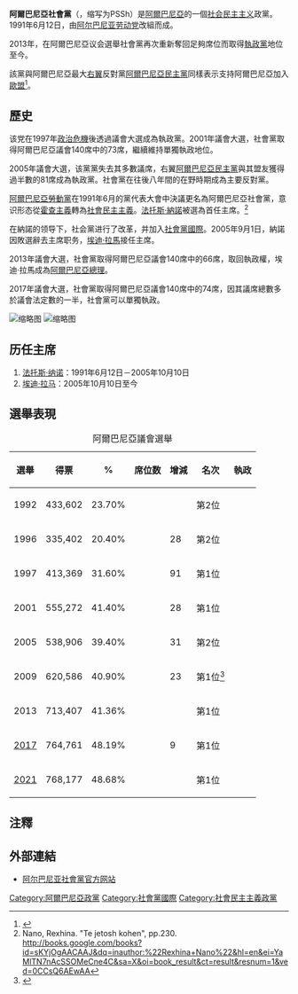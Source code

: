 {{Infobox political party
|country = 阿爾巴尼亞
|name = 阿爾巴尼亞社會黨
|native_name = Partia Socialiste e Shqipërisë
|colorcode = {{Party meta/color/阿爾巴尼亞社會黨}}
|logo = [[File:Partia_Socialiste.svg|130px]]
|主席= [[埃迪·拉馬|埃迪·拉馬]]
|foundation = 1991年6月12日
|ideology = [[社會民主主義|社會民主主義]]<ref name=parties-and-elections>{{Cite web |url=http://www.parties-and-elections.de/albania.html |title=Albania |access-date=2011-04-10 |archive-url=https://web.archive.org/web/20021006142630/http://www.parties-and-elections.de/albania.html |archive-date=2002-10-06 |dead-url=yes }}</ref><br />[[亲欧洲主义|亲欧洲主义]]
|position = [[中間偏左|中間偏左]]<ref name="CSIS">{{cite web |url=https://www.csis.org/programs/european-election-watch/albania |title=European Election Watch Albania |author=<!--Not stated--> |date= |website= |publisher=[[Center_for_Strategic_and_International_Studies|Center for Strategic and International Studies]] |access-date=4 January 2022 |quote=}}</ref>至[[左翼|左翼]]<ref>{{cite web|url=https://news.yahoo.com/ap-interview-albania-pm-says-144708746.html|title=AP Interview: Albania PM says opposition ruining EU chances|quote=Edi Rama, also leader of the ruling left-wing Socialist Party, also told The Associated Press in an interview Friday he was determined the June 30 municipal elections would be held despite opposition unrest since mid-February.|work=Associated Press|date=22 June 2019}}</ref><ref>{{cite web|url=https://www.voanews.com/europe/albanian-socialists-pledge-reforms-jobs-after-election-win-confirmed|title=Albanian Socialists Pledge Reforms, Jobs After Election Win Confirmed|quote=Albania's left-wing Socialist Party appears headed for a new governing mandate.|work=Voice of America|date=27 July 2017}}</ref><ref>{{cite web|url=https://amp.independent.ie/world-news/socialists-win-majority-in-albania-general-election-35869871.html|title=Socialists win majority in Albania general election|quote=Albania's left-wing Socialist Party has secured a second mandate in a general election, winning a majority of seats in parliament, nearly complete results showed on Tuesday.|work=Independent.ie|date=27 June 2017}}</ref>
|youth_wing = 欧洲-社会主义青年论坛<br />社会主义青年
|predecessor = [[阿爾巴尼亞勞動黨|阿爾巴尼亞勞動黨]]
|international = [[社會黨國際|社會黨國際]]
|european = [[歐洲社會黨|歐洲社會黨]]（准成员党）
|europarl =
|colours = {{color box|{{Party meta/color/阿爾巴尼亞社會黨}}|border=darkgray}} [[紫色|紫色]]<br />{{color box|#F100D8|border=darkgray}} [[洋紅色|洋紅色]]
|headquarters = [[地拉那|地拉那]]
|newspaper = 《{{link-en|人民之声报|Zëri i Popullit}}》
|website = {{URL|http://www.ps.al/}}
|seats1_title= [[阿爾巴尼亞議會|議會]]
|seats1 = {{Infobox political party/seats|74|140|hex={{Party meta/color/阿爾巴尼亞社會黨}}}}
}}
'''阿爾巴尼亞社會黨'''（{{lang-sq|Partia Socialiste e Shqipërisë}}，缩写为PSSh）是[[阿爾巴尼亞|阿爾巴尼亞]]的一個[[社会民主主义|社会民主主义]]政黨。1991年6月12日，由[[阿尔巴尼亚劳动党|阿尔巴尼亚劳动党]]改組而成。

2013年，在阿爾巴尼亞议会選舉社會黨再次重新奪回足夠席位而取得[[執政黨|執政黨]]地位至今。

該黨與阿爾巴尼亞最大[[右翼|右翼]]反對黨[[阿爾巴尼亞民主黨|阿爾巴尼亞民主黨]]同樣表示支持阿爾巴尼亞加入[[歐盟|歐盟]]<ref>{{Cite web |url=http://www.parlament.al/ |title=Faqja e Kuvendit te Shqiperise, Zgjedhjet e fundit parlamentare |accessdate=2011-04-10 |archive-date=2018-09-10 |archive-url=https://web.archive.org/web/20180910125355/http://www.parlament.al/ |dead-url=yes }}</ref>。

== 歷史 ==
该党在1997年[[1997年阿爾巴尼亞危機戰爭|政治危機]]後透過議會大選成為執政黨。2001年議會大選，社會黨取得阿爾巴尼亞議會140席中的73席，繼續維持單獨執政地位。

2005年議會大選，该黨黨失去其多數議席，右翼[[阿爾巴尼亞民主黨|阿爾巴尼亞民主黨]]與其盟友獲得過半數的81席成為執政黨。社會黨在往後八年間的在野時期成為主要反對黨。

[[阿爾巴尼亞勞動黨|阿爾巴尼亞勞動黨]]在1991年6月的黨代表大會中決議更名為阿爾巴尼亞社會黨，意识形态從[[霍查主義|霍查主義]]轉為[[社會民主主義|社會民主主義]]。[[法托斯·納諾|法托斯·納諾]]被選為首任主席。<ref>Nano, Rexhina. "Te jetosh kohen", pp.230. http://books.google.com/books?id=sKYjOgAACAAJ&dq=inauthor:%22Rexhina+Nano%22&hl=en&ei=YaMlTN7nAcSSOMeCne4C&sa=X&oi=book_result&ct=result&resnum=1&ved=0CCsQ6AEwAA</ref> 

在納諾的领导下，社会黨进行了改革，并加入[[社會黨國際|社會黨國際]]。2005年9月1日，納諾因敗選辭去主席职务，[[埃迪·拉馬|埃迪·拉馬]]接任主席。

2013年議會大選，社會黨取得阿爾巴尼亞議會140席中的66席，取回執政權，埃迪·拉馬成為[[阿爾巴尼亞總理|阿爾巴尼亞總理]]。

2017年議會大選，社會黨取得阿爾巴尼亞議會140席中的74席，因其議席總數多於議會法定數的一半，社會黨可以單獨執政。

[[File:TiranaHausDerSozialistischenPartei.JPG|缩略图]]
[[File:Gorica_e_vogel_street_sign.jpg|缩略图]]

== 历任主席 ==
#[[法托斯·纳诺|法托斯·纳诺]]：1991年6月12日－2005年10月10日
#[[埃迪·拉马|埃迪·拉马]]：2005年10月10日至今

==選舉表現==

{| class="wikitable" style="text-align: right;"
|+ 阿爾巴尼亞議會選舉
|-
! 選舉
! 得票
! %
! 席位数
! 增減
! 名次
! 執政
|-
! 1992
| 433,602
| 23.70%
| {{Composition bar|38|140|hex=#830E73 }}
| {{steady}} 
| {{steady}} 第2位
| {{no2|反對黨}}
|-
! 1996
| 335,402
| 20.40%
| {{Composition bar|10|140|hex=#830E73 }}
| {{decrease}} 28
| {{steady}} 第2位
| {{no2|反對黨}}
|-
! 1997
| 413,369
| 31.60%
| {{Composition bar|101|155|hex=#830E73 }}
| {{increase}} 91
| {{increase}} 第1位
| {{yes2|聯合政府}}
|-
! 2001
| 555,272
| 41.40%
| {{Composition bar|73|140|hex=#830E73 }}
| {{decrease}} 28
| {{steady}} 第1位
| {{yes2|聯合政府}}
|-
! 2005
| 538,906
| 39.40%
| {{Composition bar|42|140|hex=#830E73 }}
| {{decrease}} 31
| {{decrease}} 第2位
| {{no2|反對黨}}
|-
! 2009
| 620,586
| 40.90%
| {{Composition bar|65|140|hex=#830E73 }}
| {{increase}} 23
| {{increase}} 第1位<ref>{{cite web|title=National results of the 2009 parliamentary election (party list)|url=http://shtetiweb.org/wp-content/uploads/2013/03/Rez2009Vendi.pdf|publisher=ShtetiWeb.org|accessdate=2020-05-04|archive-date=2016-10-09|archive-url=https://web.archive.org/web/20161009213554/http://shtetiweb.org/wp-content/uploads/2013/03/Rez2009Vendi.pdf|dead-url=yes}}</ref>
| {{no2|反對黨}}
|-
! 2013
| 713,407
| 41.36%
| {{Composition bar|65|140|hex=#830E73 }}
| {{steady}} 
| {{steady}} 第1位
| {{yes2|聯合政府}}
|-
! [[2017年阿爾巴尼亞議會選舉|2017]]
| 764,761
| 48.19%
| {{Composition bar|74|140|hex=#830E73 }}
| {{increase}} 9
| {{steady}} 第1位
| {{yes2|多數黨}}
|-
! [[2021年阿爾巴尼亞議會選舉|2021]]
| 768,177
| 48.68%
| {{Composition bar|74|140|hex=#830E73 }}
| {{steady}} 
| {{steady}} 第1位
| {{yes2|多數黨}}
|}

==注釋==
{{Reflist}}

==外部連結==
*[http://www.ps.al 阿尔巴尼亚社會黨官方网站] {{Wayback|url=http://www.ps.al/ |date=20210503195931 }}

{{阿尔巴尼亚政党}}
[[Category:阿爾巴尼亞政黨|Category:阿爾巴尼亞政黨]]
[[Category:社會黨國際|Category:社會黨國際]]
[[Category:社會民主主義政黨|Category:社會民主主義政黨]]
